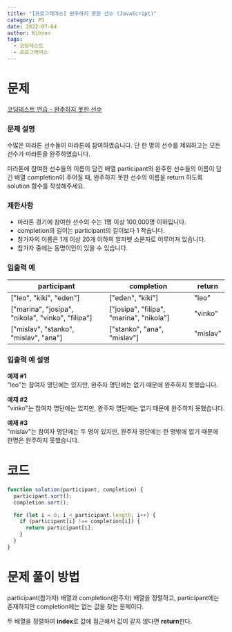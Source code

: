 ```yaml
---
title: "[프로그래머스] 완주하지 못한 선수 (JavaScript)"
category: PS
date: 2022-07-04
author: Kihoon
tags:
  - 코딩테스트
  - 프로그래머스
---
```


# 문제

[코딩테스트 연습 - 완주하지 못한 선수](https://school.programmers.co.kr/learn/courses/30/lessons/42576)

### 문제 설명

수많은 마라톤 선수들이 마라톤에 참여하였습니다. 단 한 명의 선수를 제외하고는 모든 선수가 마라톤을 완주하였습니다.

마라톤에 참여한 선수들의 이름이 담긴 배열 participant와 완주한 선수들의 이름이 담긴 배열 completion이 주어질 때, 완주하지 못한 선수의 이름을 return 하도록 solution 함수를 작성해주세요.

### 제한사항

- 마라톤 경기에 참여한 선수의 수는 1명 이상 100,000명 이하입니다.
- completion의 길이는 participant의 길이보다 1 작습니다.
- 참가자의 이름은 1개 이상 20개 이하의 알파벳 소문자로 이루어져 있습니다.
- 참가자 중에는 동명이인이 있을 수 있습니다.

### 입출력 예

| participant                                       | completion                               | return   |
| ------------------------------------------------- | ---------------------------------------- | -------- |
| ["leo", "kiki", "eden"]                           | ["eden", "kiki"]                         | "leo"    |
| ["marina", "josipa", "nikola", "vinko", "filipa"] | ["josipa", "filipa", "marina", "nikola"] | "vinko"  |
| ["mislav", "stanko", "mislav", "ana"]             | ["stanko", "ana", "mislav"]              | "mislav" |

### 입출력 예 설명

**예제 #1** <br/>
"leo"는 참여자 명단에는 있지만, 완주자 명단에는 없기 때문에 완주하지 못했습니다.

**예제 #2** <br/>
"vinko"는 참여자 명단에는 있지만, 완주자 명단에는 없기 때문에 완주하지 못했습니다.

**예제 #3** <br/>
"mislav"는 참여자 명단에는 두 명이 있지만, 완주자 명단에는 한 명밖에 없기 때문에 한명은 완주하지 못했습니다.

# 코드

```jsx
function solution(participant, completion) {
  participant.sort();
  completion.sort();

  for (let i = 0; i < participant.length; i++) {
    if (participant[i] !== completion[i]) {
      return participant[i];
    }
  }
}
```

# 문제 풀이 방법

participant(참가자) 배열과 completion(완주자) 배열을 정렬하고, participant에는 존재하지만 completion에는 없는 값을 찾는 문제이다.

두 배열을 정렬하여 **index**로 값에 접근해서 값이 같지 않다면 **return**한다.
